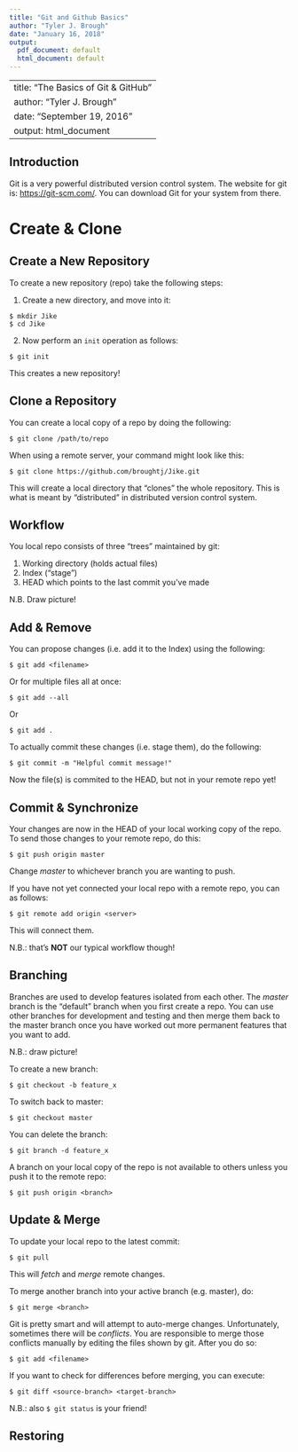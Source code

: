 ---
title: "Git and Github Basics"
author: "Tyler J. Brough"
date: "January 16, 2018"
output:
  pdf_document: default
  html_document: default
---

---
title: "The Basics of Git & GitHub"
author: "Tyler J. Brough"
date: "September 19, 2016"
output: html_document
---

## Introduction

Git is a very powerful distributed version control system. The website for git is: <https://git-scm.com/>. You can download Git for your system from there. 


# Create & Clone

## Create a New Repository

To create a new repository (repo) take the following steps:

1. Create a new directory, and move into it:

```
$ mkdir Jike
$ cd Jike
```

2. Now perform an `init` operation as follows:

```
$ git init
```

This creates a new repository!


## Clone a Repository 

You can create a local copy of a repo by doing the following:

```
$ git clone /path/to/repo
```

When using a remote server, your command might look like this:

```
$ git clone https://github.com/broughtj/Jike.git
```

This will create a local directory that "clones" the whole repository. This is what is meant by "distributed" in distributed version control system.


## Workflow

You local repo consists of three "trees" maintained by git:

1. Working directory (holds actual files)
2. Index ("stage")
3. HEAD which points to the last commit you've made 

N.B. Draw picture!


## Add & Remove

You can propose changes (i.e. add it to the Index) using the following:

```
$ git add <filename>
```

Or for multiple files all at once:

```
$ git add --all
```

Or 

```
$ git add .
```

To actually commit these changes (i.e. stage them), do the following:

```
$ git commit -m "Helpful commit message!"
```

Now the file(s) is commited to the HEAD, but not in your remote repo yet!


## Commit & Synchronize

Your changes are now in the HEAD of your local working copy of the repo. To send those changes to your remote repo, do this:

```
$ git push origin master
```

Change _master_ to whichever branch you are wanting to push.

If you have not yet connected your local repo with a remote repo, you can as follows:

```
$ git remote add origin <server>
```

This will connect them.

N.B.: that's __NOT__ our typical workflow though!



## Branching

Branches are used to develop features isolated from each other. The _master_ branch is the "default" branch when you first create a repo. You can use other branches for development and testing and then merge them back to the master branch once you have worked out more permanent features that you want to add. 

N.B.: draw picture!

To create a new branch:

```
$ git checkout -b feature_x
```

To switch back to master:

```
$ git checkout master
```

You can delete the branch:

```
$ git branch -d feature_x
```

A branch on your local copy of the repo is not available to others unless you push it to the remote repo:

```
$ git push origin <branch>
```


## Update & Merge

To update your local repo to the latest commit:

```
$ git pull
```

This will _fetch_ and _merge_ remote changes. 

To merge another branch into your active branch (e.g. master), do:

```
$ git merge <branch>
```

Git is pretty smart and will attempt to auto-merge changes. Unfortunately, sometimes there will be _conflicts_. You are responsible to merge those conflicts manually by editing the files shown by git. After you do so:

```
$ git add <filename>
```

If you want to check for differences before merging, you can execute:

```
$ git diff <source-branch> <target-branch>
```

N.B.: also ``` $ git status``` is your friend!


## Restoring